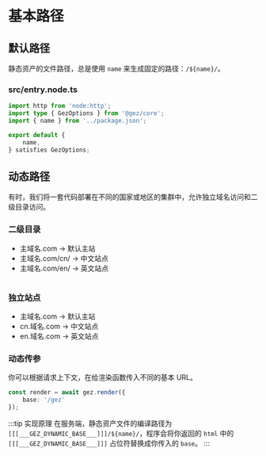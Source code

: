 # 基本路径

## 默认路径
静态资产的文件路径，总是使用 `name` 来生成固定的路径：`/${name}/`。
### src/entry.node.ts
```ts
import http from 'node:http';
import type { GezOptions } from '@gez/core';
import { name } from '../package.json';

export default {
    name,
} satisfies GezOptions;

```

## 动态路径
有时，我们将一套代码部署在不同的国家或地区的集群中，允许独立域名访问和二级目录访问。

### 二级目录
- 主域名.com     -> 默认主站
- 主域名.com/cn/ -> 中文站点
- 主域名.com/en/ -> 英文站点
```
```
### 独立站点
- 主域名.com   -> 默认主站
- cn.域名.com  -> 中文站点
- en.域名.com  -> 英文站点

### 动态传参
你可以根据请求上下文，在给渲染函数传入不同的基本 URL。
```ts
const render = await gez.render({
    base: '/gez'
});
```
:::tip 实现原理
在服务端，静态资产文件的编译路径为 `[[[___GEZ_DYNAMIC_BASE___]]]/${name}/`，程序会将你返回的 `html` 中的 `[[[___GEZ_DYNAMIC_BASE___]]]` 占位符替换成你传入的 `base`。
:::
